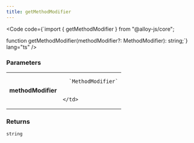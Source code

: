 ```yaml
---
title: getMethodModifier
---
```







<Code code={`import { getMethodModifier } from "@alloy-js/core";

function getMethodModifier(methodModifier?: MethodModifier): string;`} lang="ts" />

### Parameters

<table>
  <tr>
    <td style="text-align: right;font-weight: bold;">methodModifier</td>
    <td>
    
      `MethodModifier`
      
      
    </td>
  </tr>
</table>



### Returns

<code>string</code>








